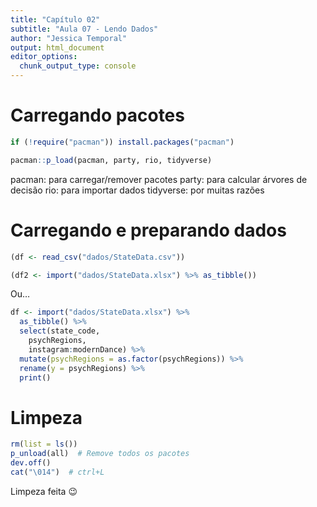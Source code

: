 ```yaml
---
title: "Capítulo 02"
subtitle: "Aula 07 - Lendo Dados"
author: "Jessica Temporal"
output: html_document
editor_options: 
  chunk_output_type: console
---
```


# Carregando pacotes

```r
if (!require("pacman")) install.packages("pacman")

pacman::p_load(pacman, party, rio, tidyverse)
```
pacman: para carregar/remover pacotes
party: para calcular árvores de decisão
rio: para importar dados
tidyverse: por muitas razões

# Carregando e preparando dados

```r
(df <- read_csv("dados/StateData.csv"))
```

```r
(df2 <- import("dados/StateData.xlsx") %>% as_tibble())
```

Ou...
```r
df <- import("dados/StateData.xlsx") %>%
  as_tibble() %>%
  select(state_code, 
    psychRegions,
    instagram:modernDance) %>% 
  mutate(psychRegions = as.factor(psychRegions)) %>%
  rename(y = psychRegions) %>%
  print()
```

# Limpeza

```r
rm(list = ls()) 
p_unload(all)  # Remove todos os pacotes
dev.off()
cat("\014")  # ctrl+L
```

Limpeza feita 😉
